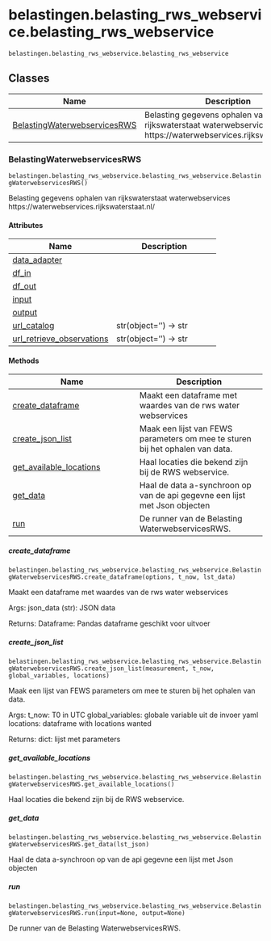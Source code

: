 # belastingen.belasting_rws_webservice.belasting_rws_webservice { #toolbox_continu_inzicht.belastingen.belasting_rws_webservice.belasting_rws_webservice }

`belastingen.belasting_rws_webservice.belasting_rws_webservice`



## Classes

| Name | Description |
| --- | --- |
| [BelastingWaterwebservicesRWS](#toolbox_continu_inzicht.belastingen.belasting_rws_webservice.belasting_rws_webservice.BelastingWaterwebservicesRWS) | Belasting gegevens ophalen van rijkswaterstaat waterwebservices https://waterwebservices.rijkswaterstaat.nl/ |

### BelastingWaterwebservicesRWS { #toolbox_continu_inzicht.belastingen.belasting_rws_webservice.belasting_rws_webservice.BelastingWaterwebservicesRWS }

`belastingen.belasting_rws_webservice.belasting_rws_webservice.BelastingWaterwebservicesRWS()`

Belasting gegevens ophalen van rijkswaterstaat waterwebservices https://waterwebservices.rijkswaterstaat.nl/

#### Attributes

| Name | Description |
| --- | --- |
| [data_adapter](#toolbox_continu_inzicht.belastingen.belasting_rws_webservice.belasting_rws_webservice.BelastingWaterwebservicesRWS.data_adapter) |  |
| [df_in](#toolbox_continu_inzicht.belastingen.belasting_rws_webservice.belasting_rws_webservice.BelastingWaterwebservicesRWS.df_in) |  |
| [df_out](#toolbox_continu_inzicht.belastingen.belasting_rws_webservice.belasting_rws_webservice.BelastingWaterwebservicesRWS.df_out) |  |
| [input](#toolbox_continu_inzicht.belastingen.belasting_rws_webservice.belasting_rws_webservice.BelastingWaterwebservicesRWS.input) |  |
| [output](#toolbox_continu_inzicht.belastingen.belasting_rws_webservice.belasting_rws_webservice.BelastingWaterwebservicesRWS.output) |  |
| [url_catalog](#toolbox_continu_inzicht.belastingen.belasting_rws_webservice.belasting_rws_webservice.BelastingWaterwebservicesRWS.url_catalog) | str(object='') -> str |
| [url_retrieve_observations](#toolbox_continu_inzicht.belastingen.belasting_rws_webservice.belasting_rws_webservice.BelastingWaterwebservicesRWS.url_retrieve_observations) | str(object='') -> str |

#### Methods

| Name | Description |
| --- | --- |
| [create_dataframe](#toolbox_continu_inzicht.belastingen.belasting_rws_webservice.belasting_rws_webservice.BelastingWaterwebservicesRWS.create_dataframe) | Maakt een dataframe met waardes van de rws water webservices |
| [create_json_list](#toolbox_continu_inzicht.belastingen.belasting_rws_webservice.belasting_rws_webservice.BelastingWaterwebservicesRWS.create_json_list) | Maak een lijst van FEWS parameters om mee te sturen bij het ophalen van data. |
| [get_available_locations](#toolbox_continu_inzicht.belastingen.belasting_rws_webservice.belasting_rws_webservice.BelastingWaterwebservicesRWS.get_available_locations) | Haal locaties die bekend zijn bij de RWS webservice. |
| [get_data](#toolbox_continu_inzicht.belastingen.belasting_rws_webservice.belasting_rws_webservice.BelastingWaterwebservicesRWS.get_data) | Haal de data a-synchroon op van de api gegevne een lijst met Json objecten |
| [run](#toolbox_continu_inzicht.belastingen.belasting_rws_webservice.belasting_rws_webservice.BelastingWaterwebservicesRWS.run) | De runner van de Belasting WaterwebservicesRWS. |

##### create_dataframe { #toolbox_continu_inzicht.belastingen.belasting_rws_webservice.belasting_rws_webservice.BelastingWaterwebservicesRWS.create_dataframe }

`belastingen.belasting_rws_webservice.belasting_rws_webservice.BelastingWaterwebservicesRWS.create_dataframe(options, t_now, lst_data)`

Maakt een dataframe met waardes van de rws water webservices

Args:
    json_data (str): JSON data

Returns:
    Dataframe: Pandas dataframe geschikt voor uitvoer

##### create_json_list { #toolbox_continu_inzicht.belastingen.belasting_rws_webservice.belasting_rws_webservice.BelastingWaterwebservicesRWS.create_json_list }

`belastingen.belasting_rws_webservice.belasting_rws_webservice.BelastingWaterwebservicesRWS.create_json_list(measurement, t_now, global_variables, locations)`

Maak een lijst van FEWS parameters om mee te sturen bij het ophalen van data.

Args:
    t_now: T0 in UTC
    global_variables: globale variable uit de invoer yaml
    locations: dataframe with locations wanted

Returns:
    dict: lijst met parameters

##### get_available_locations { #toolbox_continu_inzicht.belastingen.belasting_rws_webservice.belasting_rws_webservice.BelastingWaterwebservicesRWS.get_available_locations }

`belastingen.belasting_rws_webservice.belasting_rws_webservice.BelastingWaterwebservicesRWS.get_available_locations()`

Haal locaties die bekend zijn bij de RWS webservice.

##### get_data { #toolbox_continu_inzicht.belastingen.belasting_rws_webservice.belasting_rws_webservice.BelastingWaterwebservicesRWS.get_data }

`belastingen.belasting_rws_webservice.belasting_rws_webservice.BelastingWaterwebservicesRWS.get_data(lst_json)`

Haal de data a-synchroon op van de api gegevne een lijst met Json objecten

##### run { #toolbox_continu_inzicht.belastingen.belasting_rws_webservice.belasting_rws_webservice.BelastingWaterwebservicesRWS.run }

`belastingen.belasting_rws_webservice.belasting_rws_webservice.BelastingWaterwebservicesRWS.run(input=None, output=None)`

De runner van de Belasting WaterwebservicesRWS.